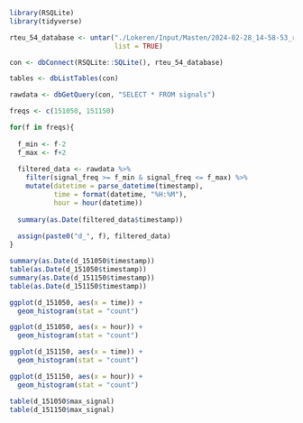 ```r
library(RSQLite)
library(tidyverse)
```

```r
rteu_54_database <- untar("./Lokeren/Input/Masten/2024-02-28_14-58-53_rteu-54.db.tar.gz", 
                          list = TRUE)

con <- dbConnect(RSQLite::SQLite(), rteu_54_database)

tables <- dbListTables(con)

rawdata <- dbGetQuery(con, "SELECT * FROM signals")
```

```r
freqs <- c(151050, 151150)

for(f in freqs){
  
  f_min <- f-2
  f_max <- f+2
  
  filtered_data <- rawdata %>% 
    filter(signal_freq >= f_min & signal_freq <= f_max) %>% 
    mutate(datetime = parse_datetime(timestamp),
           time = format(datetime, "%H:%M"),
           hour = hour(datetime))
  
  summary(as.Date(filtered_data$timestamp))
  
  assign(paste0("d_", f), filtered_data)
}
```

```r
summary(as.Date(d_151050$timestamp))
table(as.Date(d_151050$timestamp))
summary(as.Date(d_151150$timestamp))
table(as.Date(d_151150$timestamp))

ggplot(d_151050, aes(x = time)) +
  geom_histogram(stat = "count")

ggplot(d_151050, aes(x = hour)) +
  geom_histogram(stat = "count")

ggplot(d_151150, aes(x = time)) +
  geom_histogram(stat = "count")

ggplot(d_151150, aes(x = hour)) +
  geom_histogram(stat = "count")

table(d_151050$max_signal)
table(d_151150$max_signal)
```

